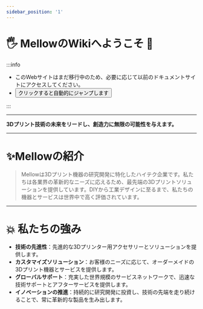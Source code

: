 ```yaml
---
sidebar_position: '1'
---
```





# 🖐 MellowのWikiへようこそ 🎉️

:::info

- このWebサイトはまだ移行中のため、必要に応じて以前のドキュメントサイトにアクセスしてください。
- <button variant="contained" disableelevation="" href="https://mellow-old.klipper.cn/#/">クリックすると自動的にジャンプします</button>

:::

---

**3Dプリント技術の未来をリードし、創造力に無限の可能性を与えます。**

---

# ✨Mellowの紹介

> Mellowは3Dプリント機器の研究開発に特化したハイテク企業です。私たちは各業界の革新的なニーズに応えるため、最先端の3Dプリントソリューションを提供しています。DIYから工業デザインに至るまで、私たちの機器とサービスは世界中で高く評価されています。

---

# 💥 私たちの強み

- **技術の先進性**：先進的な3Dプリンター用アクセサリーとソリューションを提供します。
- **カスタマイズソリューション**：お客様のニーズに応じて、オーダーメイドの3Dプリント機器とサービスを提供します。
- **グローバルサポート**：充実した世界規模のサービスネットワークで、迅速な技術サポートとアフターサービスを提供します。
- **イノベーションの推進**：持続的に研究開発に投資し、技術の先端を走り続けることで、常に革新的な製品を生み出します。
